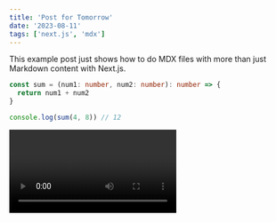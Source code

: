 ```yaml
---
title: 'Post for Tomorrow'
date: '2023-08-11'
tags: ['next.js', 'mdx']
---
```


This example post just shows how to do MDX files with more than just Markdown content with Next.js.

```typescript
const sum = (num1: number, num2: number): number => {
  return num1 + num2
}

console.log(sum(4, 8)) // 12
```

<Video id='6h649f2fB9Q' />
